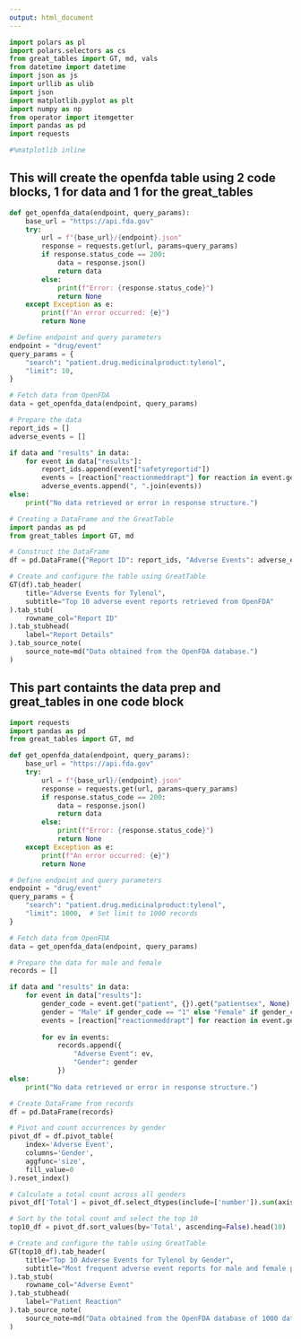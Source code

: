 ```yaml
---
output: html_document
---
```


```python
import polars as pl
import polars.selectors as cs
from great_tables import GT, md, vals
from datetime import datetime
import json as js
import urllib as ulib
import json
import matplotlib.pyplot as plt
import numpy as np
from operator import itemgetter
import pandas as pd
import requests

#%matplotlib inline   
```

## This will create the openfda table using 2 code blocks, 1 for data and 1 for the great_tables

```python

def get_openfda_data(endpoint, query_params):
    base_url = "https://api.fda.gov"
    try:
        url = f"{base_url}/{endpoint}.json"
        response = requests.get(url, params=query_params)
        if response.status_code == 200:
            data = response.json()
            return data
        else:
            print(f"Error: {response.status_code}")
            return None
    except Exception as e:
        print(f"An error occurred: {e}")
        return None

# Define endpoint and query parameters
endpoint = "drug/event"
query_params = {
    "search": "patient.drug.medicinalproduct:tylenol",
    "limit": 10,
}

# Fetch data from OpenFDA
data = get_openfda_data(endpoint, query_params)

# Prepare the data
report_ids = []
adverse_events = []

if data and "results" in data:
    for event in data["results"]:
        report_ids.append(event["safetyreportid"])
        events = [reaction["reactionmeddrapt"] for reaction in event.get("patient", {}).get("reaction", [])]
        adverse_events.append(", ".join(events))
else:
    print("No data retrieved or error in response structure.")
```


```python
# Creating a DataFrame and the GreatTable
import pandas as pd
from great_tables import GT, md

# Construct the DataFrame
df = pd.DataFrame({"Report ID": report_ids, "Adverse Events": adverse_events})

# Create and configure the table using GreatTable
GT(df).tab_header(
    title="Adverse Events for Tylenol",
    subtitle="Top 10 adverse event reports retrieved from OpenFDA"
).tab_stub(
    rowname_col="Report ID"
).tab_stubhead(
    label="Report Details"
).tab_source_note(
    source_note=md("Data obtained from the OpenFDA database.")
)
```
## This part containts the data prep and great_tables in one code block

```python

import requests
import pandas as pd
from great_tables import GT, md

def get_openfda_data(endpoint, query_params):
    base_url = "https://api.fda.gov"
    try:
        url = f"{base_url}/{endpoint}.json"
        response = requests.get(url, params=query_params)
        if response.status_code == 200:
            data = response.json()
            return data
        else:
            print(f"Error: {response.status_code}")
            return None
    except Exception as e:
        print(f"An error occurred: {e}")
        return None

# Define endpoint and query parameters
endpoint = "drug/event"
query_params = {
    "search": "patient.drug.medicinalproduct:tylenol",
    "limit": 1000,  # Set limit to 1000 records
}

# Fetch data from OpenFDA
data = get_openfda_data(endpoint, query_params)

# Prepare the data for male and female
records = []

if data and "results" in data:
    for event in data["results"]:
        gender_code = event.get("patient", {}).get("patientsex", None)
        gender = "Male" if gender_code == "1" else "Female" if gender_code == "2" else "Unknown"
        events = [reaction["reactionmeddrapt"] for reaction in event.get("patient", {}).get("reaction", [])]
        
        for ev in events:
            records.append({
                "Adverse Event": ev,
                "Gender": gender
            })
else:
    print("No data retrieved or error in response structure.")

# Create DataFrame from records
df = pd.DataFrame(records)

# Pivot and count occurrences by gender
pivot_df = df.pivot_table(
    index='Adverse Event', 
    columns='Gender', 
    aggfunc='size', 
    fill_value=0
).reset_index()

# Calculate a total count across all genders
pivot_df['Total'] = pivot_df.select_dtypes(include=['number']).sum(axis=1)

# Sort by the total count and select the top 10
top10_df = pivot_df.sort_values(by='Total', ascending=False).head(10)

# Create and configure the table using GreatTable
GT(top10_df).tab_header(
    title="Top 10 Adverse Events for Tylenol by Gender",
    subtitle="Most frequent adverse event reports for male and female patients retrieved from OpenFDA"
).tab_stub(
    rowname_col="Adverse Event"
).tab_stubhead(
    label="Patient Reaction"
).tab_source_note(
    source_note=md("Data obtained from the OpenFDA database of 1000 data points.")
)
```